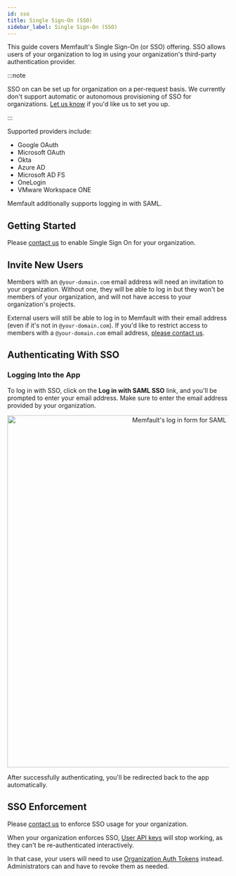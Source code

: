 ```yaml
---
id: sso
title: Single Sign-On (SSO)
sidebar_label: Single Sign-On (SSO)
---
```



This guide covers Memfault's Single Sign-On (or SSO) offering. SSO allows users
of your organization to log in using your organization's third-party
authentication provider.

:::note

SSO on can be set up for organization on a per-request basis. We currently don't
support automatic or autonomous provisioning of SSO for organizations.
[Let us know](mailto:hello@memfault.com) if you'd like us to set you up.

:::

Supported providers include:

- Google OAuth
- Microsoft OAuth
- Okta
- Azure AD
- Microsoft AD FS
- OneLogin
- VMware Workspace ONE

Memfault additionally supports logging in with SAML.

## Getting Started

Please [contact us](mailto:hello@memfault.com) to enable Single Sign On for your
organization.

## Invite New Users

Members with an `@your-domain.com` email address will need an invitation to your
organization. Without one, they will be able to log in but they won't be members
of your organization, and will not have access to your organization's projects.

<InviteNewUsers />

External users will still be able to log in to Memfault with their email address
(even if it's not in `@your-domain.com`). If you'd like to restrict access to
members with a `@your-domain.com` email address,
[please contact us](mailto:hello@memfault.com).

## Authenticating With SSO

### Logging Into the App

To log in with SSO, click on the **Log in with SAML SSO** link, and you'll be
prompted to enter your email address. Make sure to enter the email address
provided by your organization.

<p align="center">
  <img
    width="800"
    src="/img/docs/platform/login-with-saml-form-min.png"
    alt="Memfault's log in form for SAML SSO"
  />
</p>

After successfully authenticating, you'll be redirected back to the app
automatically.

## SSO Enforcement

Please [contact us](mailto:hello@memfault.com) to enforce SSO usage for your
organization.

When your organization enforces SSO,
[User API keys](/docs/ci/authentication#user-api-key) will stop working, as they
can't be re-authenticated interactively.

In that case, your users will need to use
[Organization Auth Tokens](/docs/ci/authentication#organization-auth-token)
instead. Administrators can and have to revoke them as needed.
